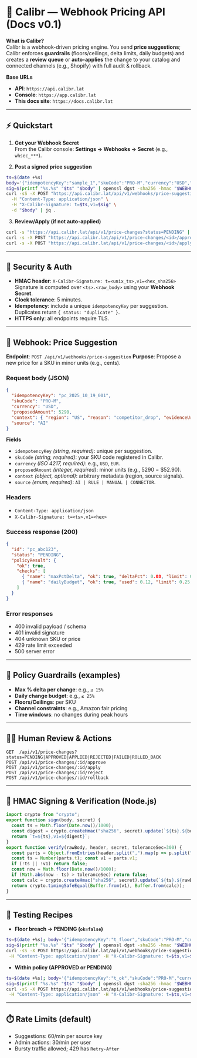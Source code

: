 # 📘 Calibr — Webhook Pricing API (Docs v0.1)

**What is Calibr?**  
Calibr is a webhook-driven pricing engine. You send **price suggestions**; Calibr enforces **guardrails** (floors/ceilings, delta limits, daily budgets) and creates a **review queue** or **auto-applies** the change to your catalog and connected channels (e.g., Shopify) with full audit & rollback.

**Base URLs**
- **API**: `https://api.calibr.lat`
- **Console**: `https://app.calibr.lat`
- **This docs site**: `https://docs.calibr.lat`

---

## ⚡ Quickstart

1) **Get your Webhook Secret**  
From the Calibr console: **Settings → Webhooks → Secret** (e.g., `whsec_***`).

2) **Post a signed price suggestion**
```bash
ts=$(date +%s)
body='{"idempotencyKey":"sample_1","skuCode":"PRO-M","currency":"USD","proposedAmount":5290,"source":"AI"}'
sig=$(printf "%s.%s" "$ts" "$body" | openssl dgst -sha256 -hmac "$WEBHOOK_SECRET" -hex | sed 's/^.* //')
curl -sS -X POST "https://api.calibr.lat/api/v1/webhooks/price-suggestion" \
  -H "Content-Type: application/json" \
  -H "X-Calibr-Signature: t=$ts,v1=$sig" \
  -d "$body" | jq .
```

3. **Review/Apply (if not auto-applied)**

```bash
curl -s "https://api.calibr.lat/api/v1/price-changes?status=PENDING" | jq .
curl -s -X POST "https://api.calibr.lat/api/v1/price-changes/<id>/approve" | jq .
curl -s -X POST "https://api.calibr.lat/api/v1/price-changes/<id>/apply" | jq .
```

---

## 🔐 Security & Auth

* **HMAC header**: `X-Calibr-Signature: t=<unix_ts>,v1=<hex_sha256>`
  Signature is computed over `<ts>.<raw_body>` using your **Webhook Secret**.
* **Clock tolerance**: 5 minutes.
* **Idempotency**: include a unique `idempotencyKey` per suggestion. Duplicates return `{ status: "duplicate" }`.
* **HTTPS only**: all endpoints require TLS.

---

## 🧾 Webhook: Price Suggestion

**Endpoint**: `POST /api/v1/webhooks/price-suggestion`
**Purpose**: Propose a new price for a SKU in minor units (e.g., cents).

### Request body (JSON)

```json
{
  "idempotencyKey": "pc_2025_10_19_001",
  "skuCode": "PRO-M",
  "currency": "USD",
  "proposedAmount": 5290,
  "context": { "region": "US", "reason": "competitor_drop", "evidenceUrl": "https://example.com/screenshot" },
  "source": "AI"
}
```

**Fields**

* `idempotencyKey` *(string, required)*: unique per suggestion.
* `skuCode` *(string, required)*: your SKU code registered in Calibr.
* `currency` *(ISO 4217, required)*: e.g., `USD`, `EUR`.
* `proposedAmount` *(integer, required)*: minor units (e.g., 5290 = $52.90).
* `context` *(object, optional)*: arbitrary metadata (region, source signals).
* `source` *(enum, required)*: `AI | RULE | MANUAL | CONNECTOR`.

### Headers

* `Content-Type: application/json`
* `X-Calibr-Signature: t=<ts>,v1=<hex>`

### Success response (200)

```json
{
  "id": "pc_abc123",
  "status": "PENDING",
  "policyResult": {
    "ok": true,
    "checks": [
      { "name": "maxPctDelta", "ok": true, "deltaPct": 0.08, "limit": 0.15 },
      { "name": "dailyBudget", "ok": true, "used": 0.12, "limit": 0.25 }
    ]
  }
}
```

### Error responses

* 400 invalid payload / schema
* 401 invalid signature
* 404 unknown SKU or price
* 429 rate limit exceeded
* 500 server error

---

## 🧮 Policy Guardrails (examples)

* **Max % delta per change**: e.g., `≤ 15%`
* **Daily change budget**: e.g., `≤ 25%`
* **Floors/Ceilings**: per SKU
* **Channel constraints**: e.g., Amazon fair pricing
* **Time windows**: no changes during peak hours

---

## 🧑‍⚖️ Human Review & Actions

```
GET  /api/v1/price-changes?status=PENDING|APPROVED|APPLIED|REJECTED|FAILED|ROLLED_BACK
POST /api/v1/price-changes/:id/approve
POST /api/v1/price-changes/:id/apply
POST /api/v1/price-changes/:id/reject
POST /api/v1/price-changes/:id/rollback
```

---

## 🧰 HMAC Signing & Verification (Node.js)

```js
import crypto from "crypto";
export function sign(body, secret) {
  const ts = Math.floor(Date.now()/1000);
  const digest = crypto.createHmac("sha256", secret).update(`${ts}.${body}`).digest("hex");
  return `t=${ts},v1=${digest}`;
}
export function verify(rawBody, header, secret, toleranceSec=300) {
  const parts = Object.fromEntries(header.split(",").map(p => p.split("=")));
  const ts = Number(parts.t); const v1 = parts.v1;
  if (!ts || !v1) return false;
  const now = Math.floor(Date.now()/1000);
  if (Math.abs(now - ts) > toleranceSec) return false;
  const calc = crypto.createHmac("sha256", secret).update(`${ts}.${rawBody}`).digest("hex");
  return crypto.timingSafeEqual(Buffer.from(v1), Buffer.from(calc));
}
```

---

## 🧪 Testing Recipes

* **Floor breach → PENDING (`ok=false`)**

```bash
ts=$(date +%s); body='{"idempotencyKey":"t_floor","skuCode":"PRO-M","currency":"USD","proposedAmount":3500,"source":"AI"}'
sig=$(printf "%s.%s" "$ts" "$body" | openssl dgst -sha256 -hmac "$WEBHOOK_SECRET" -hex | sed 's/^.* //')
curl -sS -X POST https://api.calibr.lat/api/v1/webhooks/price-suggestion \
 -H "Content-Type: application/json" -H "X-Calibr-Signature: t=$ts,v1=$sig" -d "$body" | jq .
```

* **Within policy (APPROVED or PENDING)**

```bash
ts=$(date +%s); body='{"idempotencyKey":"t_ok","skuCode":"PRO-M","currency":"USD","proposedAmount":5290,"source":"AI"}'
sig=$(printf "%s.%s" "$ts" "$body" | openssl dgst -sha256 -hmac "$WEBHOOK_SECRET" -hex | sed 's/^.* //')
curl -sS -X POST https://api.calibr.lat/api/v1/webhooks/price-suggestion \
 -H "Content-Type: application/json" -H "X-Calibr-Signature: t=$ts,v1=$sig" -d "$body" | jq .
```

---

## ⏱️ Rate Limits (default)

* Suggestions: 60/min per source key
* Admin actions: 30/min per user
* Bursty traffic allowed; 429 has `Retry-After`
